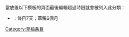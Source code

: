 {{Hidden category}}
{{empty category}}
{{Tracking category}}

當放置以下模板的頁面最後編輯超過時限就會被列入此分類：
* {{tl|Draft article}}：條目7天；草稿6個月

[[Category:草稿条目|Category:草稿条目]]